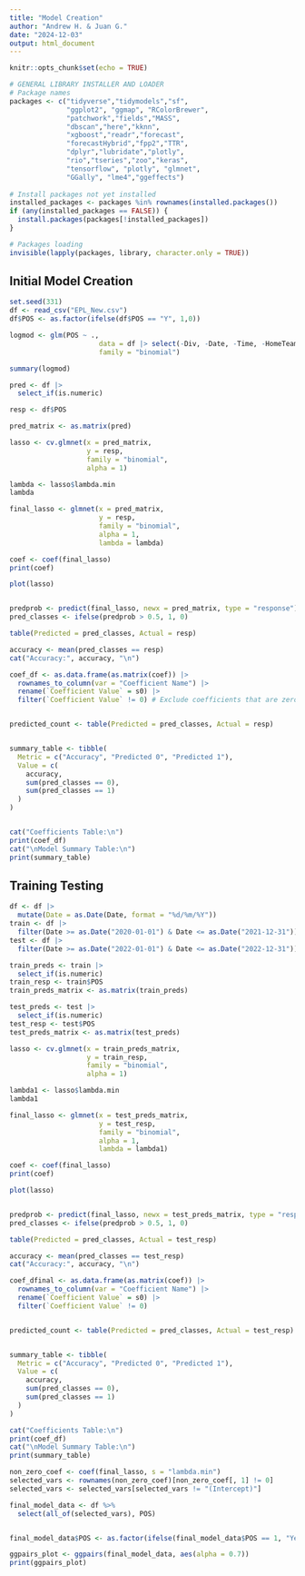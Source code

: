 ```yaml
---
title: "Model Creation"
author: "Andrew H. & Juan G."
date: "2024-12-03"
output: html_document
---
```


```r
knitr::opts_chunk$set(echo = TRUE)
```

```r
# GENERAL LIBRARY INSTALLER AND LOADER
# Package names
packages <- c("tidyverse","tidymodels","sf",
              "ggplot2", "ggmap", "RColorBrewer",
              "patchwork","fields","MASS",
              "dbscan","here","kknn",
              "xgboost","readr","forecast",
              "forecastHybrid","fpp2","TTR",
              "dplyr","lubridate","plotly",
              "rio","tseries","zoo","keras",
              "tensorflow", "plotly", "glmnet",
              "GGally", "lme4","ggeffects")
              
# Install packages not yet installed
installed_packages <- packages %in% rownames(installed.packages())
if (any(installed_packages == FALSE)) {
  install.packages(packages[!installed_packages])
}

# Packages loading
invisible(lapply(packages, library, character.only = TRUE))
```

## Initial Model Creation
```r
set.seed(331)
df <- read_csv("EPL_New.csv")
df$POS <- as.factor(ifelse(df$POS == "Y", 1,0))

logmod <- glm(POS ~ ., 
                      data = df |> select(-Div, -Date, -Time, -HomeTeam, -AwayTeam), 
                      family = "binomial")

summary(logmod)
```
```r
pred <- df |>
  select_if(is.numeric)

resp <- df$POS

pred_matrix <- as.matrix(pred)

lasso <- cv.glmnet(x = pred_matrix,
                   y = resp,
                   family = "binomial",
                   alpha = 1)

lambda <- lasso$lambda.min
lambda

final_lasso <- glmnet(x = pred_matrix, 
                      y = resp, 
                      family = "binomial", 
                      alpha = 1, 
                      lambda = lambda)

coef <- coef(final_lasso)
print(coef)

plot(lasso)


predprob <- predict(final_lasso, newx = pred_matrix, type = "response")
pred_classes <- ifelse(predprob > 0.5, 1, 0)

table(Predicted = pred_classes, Actual = resp)

accuracy <- mean(pred_classes == resp)
cat("Accuracy:", accuracy, "\n")
```
```r
coef_df <- as.data.frame(as.matrix(coef)) |>
  rownames_to_column(var = "Coefficient Name") |>
  rename(`Coefficient Value` = s0) |>
  filter(`Coefficient Value` != 0) # Exclude coefficients that are zero


predicted_count <- table(Predicted = pred_classes, Actual = resp)


summary_table <- tibble(
  Metric = c("Accuracy", "Predicted 0", "Predicted 1"),
  Value = c(
    accuracy,
    sum(pred_classes == 0),
    sum(pred_classes == 1)
  )
)


cat("Coefficients Table:\n")
print(coef_df)
cat("\nModel Summary Table:\n")
print(summary_table)
```

## Training Testing
```r
df <- df |>
  mutate(Date = as.Date(Date, format = "%d/%m/%Y"))
train <- df |>
  filter(Date >= as.Date("2020-01-01") & Date <= as.Date("2021-12-31"))
test <- df |>
  filter(Date >= as.Date("2022-01-01") & Date <= as.Date("2022-12-31"))

train_preds <- train |>
  select_if(is.numeric)
train_resp <- train$POS
train_preds_matrix <- as.matrix(train_preds)

test_preds <- test |>
  select_if(is.numeric)
test_resp <- test$POS
test_preds_matrix <- as.matrix(test_preds)

lasso <- cv.glmnet(x = train_preds_matrix,
                   y = train_resp,
                   family = "binomial",
                   alpha = 1)

lambda1 <- lasso$lambda.min
lambda1

final_lasso <- glmnet(x = test_preds_matrix, 
                      y = test_resp, 
                      family = "binomial", 
                      alpha = 1, 
                      lambda = lambda1)

coef <- coef(final_lasso)
print(coef)

plot(lasso)


predprob <- predict(final_lasso, newx = test_preds_matrix, type = "response")
pred_classes <- ifelse(predprob > 0.5, 1, 0)

table(Predicted = pred_classes, Actual = test_resp)

accuracy <- mean(pred_classes == test_resp)
cat("Accuracy:", accuracy, "\n")

coef_dfinal <- as.data.frame(as.matrix(coef)) |>
  rownames_to_column(var = "Coefficient Name") |>
  rename(`Coefficient Value` = s0) |>
  filter(`Coefficient Value` != 0) 


predicted_count <- table(Predicted = pred_classes, Actual = test_resp)


summary_table <- tibble(
  Metric = c("Accuracy", "Predicted 0", "Predicted 1"),
  Value = c(
    accuracy,
    sum(pred_classes == 0),
    sum(pred_classes == 1)
  )
)

cat("Coefficients Table:\n")
print(coef_df)
cat("\nModel Summary Table:\n")
print(summary_table)
```


```r
non_zero_coef <- coef(final_lasso, s = "lambda.min")
selected_vars <- rownames(non_zero_coef)[non_zero_coef[, 1] != 0]
selected_vars <- selected_vars[selected_vars != "(Intercept)"] 

final_model_data <- df %>%
  select(all_of(selected_vars), POS)


final_model_data$POS <- as.factor(ifelse(final_model_data$POS == 1, "Yes", "No"))

ggpairs_plot <- ggpairs(final_model_data, aes(alpha = 0.7))
print(ggpairs_plot)

```





